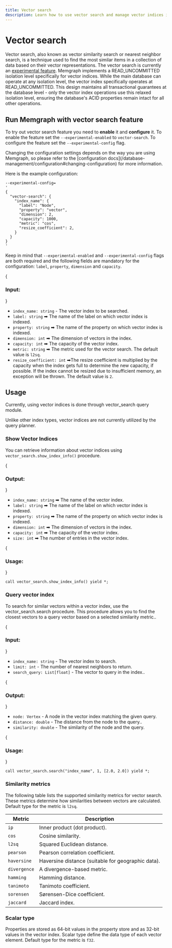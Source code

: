 ```yaml
---
title: Vector search
description: Learn how to use vector search and manage vector indices in Memgraph.
---
```



# Vector search

Vector search, also known as vector similarity search or nearest neighbor search, is a technique used to find the most similar items in a collection of data based on their vector representations.
The vector search is currently an [experimental
feature](/database-management/experimental-features). 
Memgraph implements a READ_UNCOMMITTED isolation level specifically for vector indices. While the main database can operate at any isolation level, the vector index specifically operates at READ_UNCOMMITTED. 
This design maintains all transactional guarantees at the database level - only the vector index operations use this relaxed isolation level, ensuring the database's ACID properties remain intact for all other operations.

## Run Memgraph with vector search feature 

To try out vector search feature you need to **enable** it and **configure** it.
To enable the feature set the `--experimental-enabled` to `vector-search`. To
configure the feature set the `--experimental-config` flag. 

<Callout type="info">
Changing the configuration settings depends on the way you are using Memgraph,
so please refer to the [configuration
docs](/database-management/configuration#changing-configuration) for more
information.
</Callout>

Here is the example configuration:

```shell
--experimental-config=
'
{
  "vector-search": {
    "index_name": {
      "label": "Node",
      "property": "vector",
      "dimension": 2,
      "capacity": 1000,
      "metric": "cos",
      "resize_coefficient": 2,
    }
  }
}
'
```

Keep in mind that `--experimental-enabled` and `--experimental-config` flags are
both required and the following fields are mandatory for the configuration:
`label`, `property`, `dimension` and `capacity`.

{<h3> Input: </h3>}

- `index_name: string` - The vector index to be searched.
- `label: string` ➡ The name of the label on which vector index is indexed.
- `property: string` ➡ The name of the property on which vector index is indexed.
- `dimension: int` ➡ The dimension of vectors in the index.
- `capacity: int` ➡ The capacity of the vector index.
- `metric: string` ➡ The metric used for the vector search. The default value is `l2sq`.
- `resize_coefficient: int` ➡The resize coefficient is multiplied by the capacity when the index gets full to determine the new capacity, if possible. 
If the index cannot be resized due to insufficient memory, an exception will be thrown. The default value is `2`.


## Usage

Currently, using vector indices is done through vector_search query module.

<Callout type="info">

Unlike other index types, vector indices are not currently utilized by the query planner.

</Callout>

### Show Vector Indices

You can retrieve information about vector indices using `vector_search.show_index_info()` procedure.

{<h3> Output: </h3>}

- `index_name: string` ➡ The name of the vector index.
- `label: string` ➡ The name of the label on which vector index is indexed.
- `property: string` ➡ The name of the property on which vector index is indexed.
- `dimension: int` ➡ The dimension of vectors in the index.
- `capacity: int` ➡ The capacity of the vector index.
- `size: int` ➡ The number of entries in the vector index.

{<h3> Usage: </h3>}

```shell
call vector_search.show_index_info() yield *;
```

### Query vector index

To search for similar vectors within a vector index, use the vector_search.search procedure. This procedure allows you to find the closest vectors to a query vector based on a selected similarity metric..

{<h3> Input: </h3>}

- `index_name: string` - The vector index to search.
- `limit: int` - The number of nearest neighbors to return.
- `search_query: List[float]` - The vector to query in the index..

{<h3> Output: </h3>}

- `node: Vertex` - A node in the vector index matching the given query.
- `distance: double` - The distance from the node to the query..
- `similarity: double` - The similarity of the node and the query.

{<h3> Usage: </h3>}

```shell
call vector_search.search("index_name", 1, [2.0, 2.0]) yield *;
```

### Similarity metrics

The following table lists the supported similarity metrics for vector search. These
metrics determine how similarities between vectors are calculated. Default type
for the metric is `l2sq`.

| Metric      | Description                                          |
|-------------|------------------------------------------------------|
| `ip`        | Inner product (dot product).                         |
| `cos`       | Cosine similarity.                                   |
| `l2sq`      | Squared Euclidean distance.                          |
| `pearson`   | Pearson correlation coefficient.                     |
| `haversine` | Haversine distance (suitable for geographic data).   |
| `divergence`| A divergence-based metric.                           |
| `hamming`   | Hamming distance.                                    |
| `tanimoto`  | Tanimoto coefficient.                                |
| `sorensen`  | Sørensen-Dice coefficient.                           |
| `jaccard`   | Jaccard index.                                       |

### Scalar type

Properties are stored as 64-bit values in the property store and as 32-bit values in the vector index.
Scalar type define the data type of each vector element. Default type for the
metric is `f32`.